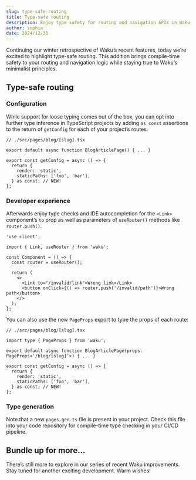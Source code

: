 ```yaml
---
slug: type-safe-routing
title: Type-safe routing
description: Enjoy type safety for routing and navigation APIs in Waku projects.
author: sophia
date: 2024/12/31
---
```


Continuing our winter retrospective of Waku’s recent features, today we’re excited to highlight type-safe routing. This addition brings compile-time safety to your routing and navigation logic while staying true to Waku’s minimalist principles.

## Type-safe routing

### Configuration

While support for loose typing comes out of the box, you can opt into further type inference in TypeScript projects by adding `as const` assertions to the return of `getConfig` for each of your project’s routes.

```tsx
// ./src/pages/blog/[slug].tsx

export default async function BlogArticlePage() { ... }

export const getConfig = async () => {
  return {
    render: 'static',
    staticPaths: ['foo', 'bar'],
  } as const; // NEW!
};
```

### Developer experience

Afterwards enjoy type checks and IDE autocompletion for the `<Link>` component’s `to` prop as well as parameters of `useRouter()` methods like `router.push()`.

```tsx
'use client';

import { Link, useRouter } from 'waku';

const Component = () => {
  const router = useRouter();

  return (
    <>
      <Link to="/invalid/link">Wrong link</Link>
      <button onClick={() => router.push('/invalid/path')}>Wrong path</button>
    </>
  );
};
```

You can also use the new `PageProps` export to type the props of each route:

```tsx
// ./src/pages/blog/[slug].tsx

import type { PageProps } from 'waku';

export default async function BlogArticlePage(props: PageProps<'/blog/[slug]'>) { ... }

export const getConfig = async () => {
  return {
    render: 'static',
    staticPaths: ['foo', 'bar'],
  } as const; // NEW!
};
```

### Type generation

Note that a new `pages.gen.ts` file is present in your project. Check this file into your code repository for compile-time type checking in your CI/CD pipeline.

## Bundle up for more...
There’s still more to explore in our series of recent Waku improvements. Stay tuned for another exciting development. Warm wishes!
